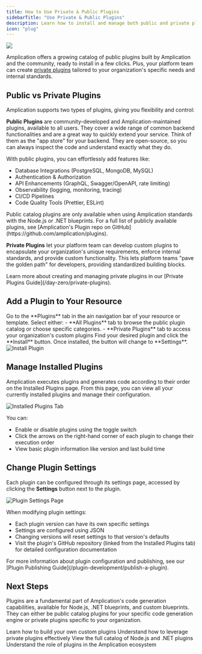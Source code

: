 ```yaml
---
title: How to Use Private & Public Plugins
sidebarTitle: "Use Private & Public Plugins"
description: Learn how to install and manage both public and private plugins in your Amplication resources to extend functionality and maintain organizational standards.
icon: "plug"
---
```


<Frame>
    <img src="/images/day-one/public-catalog-plugins.png" />
</Frame>

Amplication offers a growing catalog of public plugins built by Amplication and the community, ready to install in a few clicks. Plus, your platform team can create [private plugins](#private-plugins) tailored to your organization's specific needs and internal standards.

## Public vs Private Plugins

Amplication supports two types of plugins, giving you flexibility and control:

**Public Plugins** are community-developed and Amplication-maintained plugins, available to all users. They cover a wide range of common backend functionalities and are a great way to quickly extend your service. Think of them as the "app store" for your backend. They are open-source, so you can always inspect the code and understand exactly what they do.

With public plugins, you can effortlessly add features like:
* Database Integrations (PostgreSQL, MongoDB, MySQL)
* Authentication & Authorization
* API Enhancements (GraphQL, Swagger/OpenAPI, rate limiting)
* Observability (logging, monitoring, tracing)
* CI/CD Pipelines
* Code Quality Tools (Prettier, ESLint)

<Note>
Public catalog plugins are only available when using Amplication standards with the Node.js or .NET blueprints. For a full list of publicly available plugins, see [Amplication's Plugin repo on GitHub](https://github.com/amplication/plugins).
</Note>

**Private Plugins** let your platform team can develop custom plugins to encapsulate your organization's unique requirements, enforce internal standards, and provide custom functionality. This lets platform teams "pave the golden path" for developers, providing standardized building blocks.

<Note>
Learn more about creating and managing private plugins in our [Private Plugins Guide](/day-zero/private-plugins).
</Note>

## Add a Plugin to Your Resource

<Steps>
<Step title="Navigate to Plugins">
Go to the **Plugins** tab in the ain navigation bar of your resource or template.
</Step>

<Step title="Choose Plugin Type">
Select either:
- **All Plugins** tab to browse the public plugin catalog or choose specific categories.
- **Private Plugins** tab to access your organization's custom plugins
</Step>

<Step title="Install Plugin">
Find your desired plugin and click the **Install** button. Once installed, the button will change to **Settings**.

<Frame>
  <img src="/images/day-one/installed-plugin.png" alt="Install Plugin" />
</Frame>
</Step>
</Steps>

## Manage Installed Plugins

Amplication executes plugins and generates code according to their order on the Installed Plugins page. From this page, you can view all your currently installed plugins and manage their configuration.

<Frame>
  <img src="/images/day-one/all-installed-plugins.png" alt="Installed Plugins Tab" />
</Frame>

You can:
* Enable or disable plugins using the toggle switch
* Click the arrows on the right-hand corner of each plugin to change their execution order
* View basic plugin information like version and last build time

## Change Plugin Settings

Each plugin can be configured through its settings page, accessed by clicking the **Settings** button next to the plugin.

<Frame>
  <img src="/images/day-one/plugin-settings.png" alt="Plugin Settings Page" />
</Frame>

When modifying plugin settings:
* Each plugin version can have its own specific settings
* Settings are configured using JSON
* Changing versions will reset settings to that version's defaults
* Visit the plugin's GitHub repository (linked from the Installed Plugins tab) for detailed configuration documentation

<Note>
For more information about plugin configuration and publishing, see our [Plugin Publishing Guide](/plugin-development/publish-a-plugin).
</Note>

## Next Steps

Plugins are a fundamental part of Amplication's code generation capabilities, available for Node.js, .NET blueprints, and custom blueprints. They can either be public catalog plugins for your specific code generation engine or private plugins specific to your organization.

<CardGroup cols={2}>
  <Card title="Plugin Development Overview" icon="puzzle-piece" link="/plugins/plugin-development/overview">
    Learn how to build your own custom plugins
  </Card>
  <Card title="Private Plugins Guide" icon="plug" link="/private-plugins">
    Understand how to leverage private plugins effectively
  </Card>
  <Card title="Browse Available Public Plugins" icon="network-wired" link="https://github.com/amplication/plugins">
    View the full catalog of Node.js and .NET plugins
  </Card>
  <Card title="How Plugins Fit Into Amplication" icon="network-wired" link="/plugins/development/how-plugins-fit">
    Understand the role of plugins in the Amplication ecosystem
  </Card>
</CardGroup>